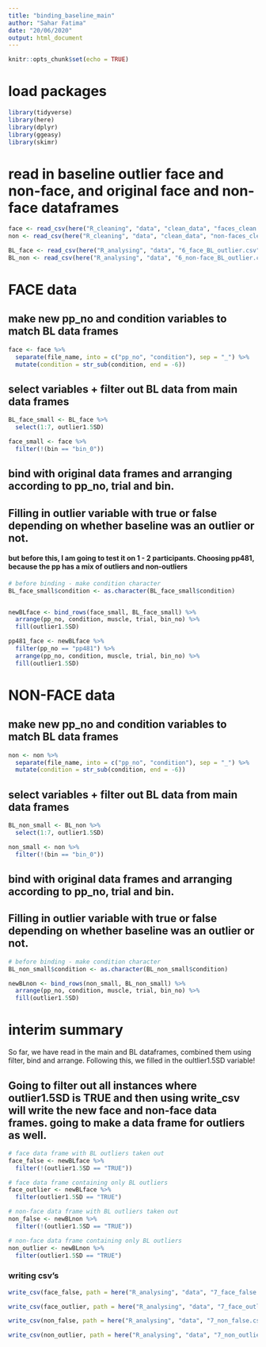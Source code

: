 ```yaml
---
title: "binding_baseline_main"
author: "Sahar Fatima"
date: "20/06/2020"
output: html_document
---
```


```r
knitr::opts_chunk$set(echo = TRUE)
```

# load packages
```r
library(tidyverse)
library(here)
library(dplyr)
library(ggeasy)
library(skimr)

```


# read in baseline outlier face and non-face, and original face and non-face dataframes 

```r

face <- read_csv(here("R_cleaning", "data", "clean_data", "faces_clean.csv")) #face data
non <- read_csv(here("R_cleaning", "data", "clean_data", "non-faces_clean.csv")) #non-face data

BL_face <- read_csv(here("R_analysing", "data", "6_face_BL_outlier.csv")) #baseline face
BL_non <- read_csv(here("R_analysing", "data", "6_non-face_BL_outlier.csv")) #baseline non-face 

```

# FACE data 

## make new pp_no and condition variables to match BL data frames
```r
face <- face %>%
  separate(file_name, into = c("pp_no", "condition"), sep = "_") %>% 
  mutate(condition = str_sub(condition, end = -6)) 
```

## select variables + filter out BL data from main data frames
```r
BL_face_small <- BL_face %>%
  select(1:7, outlier1.5SD)

face_small <- face %>%
  filter(!(bin == "bin_0"))
```

## bind with original data frames and arranging according to pp_no, trial and bin. 
## Filling in outlier variable with true or false depending on whether baseline was an outlier or not. 
#### but before this, I am going to test it on 1 - 2 participants. Choosing pp481, because the pp has a mix of outliers and non-outliers

```r
# before binding - make condition character 
BL_face_small$condition <- as.character(BL_face_small$condition)


newBLface <- bind_rows(face_small, BL_face_small) %>%
  arrange(pp_no, condition, muscle, trial, bin_no) %>%
  fill(outlier1.5SD)

pp481_face <- newBLface %>%
  filter(pp_no == "pp481") %>%
  arrange(pp_no, condition, muscle, trial, bin_no) %>%
  fill(outlier1.5SD)


```


# NON-FACE data 

## make new pp_no and condition variables to match BL data frames
```r
non <- non %>%
  separate(file_name, into = c("pp_no", "condition"), sep = "_") %>% 
  mutate(condition = str_sub(condition, end = -6)) 
```


## select variables + filter out BL data from main data frames
```r
BL_non_small <- BL_non %>%
  select(1:7, outlier1.5SD)

non_small <- non %>%
  filter(!(bin == "bin_0"))
```

## bind with original data frames and arranging according to pp_no, trial and bin. 
## Filling in outlier variable with true or false depending on whether baseline was an outlier or not.
```r
# before binding - make condition character 
BL_non_small$condition <- as.character(BL_non_small$condition)

newBLnon <- bind_rows(non_small, BL_non_small) %>%
  arrange(pp_no, condition, muscle, trial, bin_no) %>%
  fill(outlier1.5SD)
```

 
# interim summary 
So far, we have read in the main and BL dataframes, combined them using filter, bind and arrange. Following this, we filled in the oultlier1.5SD variable!

## Going to filter out all instances where outlier1.5SD is TRUE and then using write_csv will write the new face and non-face data frames. going to make a data frame for outliers as well. 

```r
# face data frame with BL outliers taken out
face_false <- newBLface %>%
  filter(!(outlier1.5SD == "TRUE")) 

# face data frame containing only BL outliers
face_outlier <- newBLface %>%
  filter(outlier1.5SD == "TRUE")

# non-face data frame with BL outliers taken out
non_false <- newBLnon %>%
  filter(!(outlier1.5SD == "TRUE")) 

# non-face data frame containing only BL outliers
non_outlier <- newBLnon %>%
  filter(outlier1.5SD == "TRUE")
```

### writing csv's
```r
write_csv(face_false, path = here("R_analysing", "data", "7_face_false.csv"))

write_csv(face_outlier, path = here("R_analysing", "data", "7_face_outlier.csv"))

write_csv(non_false, path = here("R_analysing", "data", "7_non_false.csv"))

write_csv(non_outlier, path = here("R_analysing", "data", "7_non_outlier.csv"))
```








